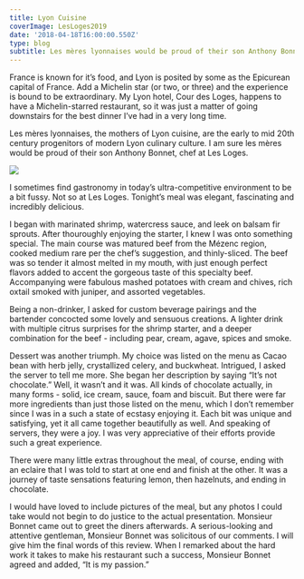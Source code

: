 ---
title: Lyon Cuisine
coverImage: LesLoges2019
date: '2018-04-18T16:00:00.550Z'
type: blog
subtitle: Les mères lyonnaises would be proud of their son Anthony Bonnet, chef at Les Loges.
---

France is known for it’s food, and Lyon is posited by some as the Epicurean capital of France. Add a Michelin star (or two, or three) and the experience is bound to be extraordinary. My Lyon hotel, Cour des Loges, happens to have a Michelin-starred restaurant, so it was just a matter of going downstairs for the best dinner I’ve had in a very long time.

Les mères lyonnaises, the mothers of Lyon cuisine, are the early to mid 20th century progenitors of modern Lyon culinary culture. I am sure les mères would be proud of their son Anthony Bonnet, chef at Les Loges.

<Image src="hotel-de-luxe-lyon-food-michelin-restaurant"  />

I sometimes find gastronomy in today’s ultra-competitive environment to be a bit fussy. Not so at Les Loges. Tonight’s meal was elegant, fascinating and incredibly delicious.

I began with marinated shrimp, watercress sauce, and leek on balsam fir sprouts. After thouroughly enjoying the starter, I knew I was onto something special.
The main course was matured beef from the Mézenc region, cooked medium rare per the chef’s suggestion, and thinly-sliced. The beef was so tender it almost melted in my mouth, with just enough perfect flavors added to accent the gorgeous taste of this specialty beef. Accompanying were fabulous mashed potatoes with cream and chives, rich oxtail smoked with juniper, and assorted vegetables. 

Being a non-drinker, I asked for custom beverage pairings and the bartender concocted some lovely and sensuous creations. A lighter drink with multiple citrus surprises for the shrimp starter, and a deeper combination for the beef - including pear, cream, agave, spices and smoke. 

Dessert was another triumph. My choice was listed on the menu as Cacao bean with herb jelly, crystallized celery, and buckwheat. Intrigued, I asked the server to tell me more. She began her description by saying “It’s not chocolate.” Well, it wasn’t and it was. All kinds of chocolate actually, in many forms - solid, ice cream, sauce, foam and biscuit. But there were far more ingredients than just those listed on the menu, which I don’t remember since I was in a such a state of ecstasy enjoying it. Each bit was unique and satisfying, yet it all came together beautifully as well. And speaking of servers, they were a joy. I was very appreciative of their efforts provide such a great experience.

There were many little extras throughout the meal, of course, ending with an eclaire that I was told to start at one end and finish at the other. It was a journey of taste sensations featuring lemon, then hazelnuts, and ending in chocolate.

I would have loved to include pictures of the meal, but any photos I could take would not begin to do justice to the actual presentation. Monsieur Bonnet came out to greet the diners afterwards. A serious-looking and attentive gentleman, Monsieur Bonnet was solicitous of our comments. I will give him the final words of this review. When I remarked about the hard work it takes to make his restaurant such a success, Monsieur Bonnet agreed and added, “It is my passion.”
